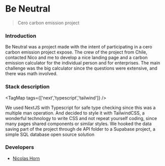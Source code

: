 # Be Neutral

> Cero carbon emission project

### Introduction

Be Neutral was a project made with the intent of participating in a cero carbon emission project expose. The crew of the project from Chile, contacted Nico and me to develop a nice landing page and a carbon emission calculator for the individual person and for enterprises. The main challenge was the big calculator since the questions were extensive, and there was math involved.

<MainImage slug="be-neutral" />

### Stack description

<TagMap tags={['next','typescript','tailwind']} />

We used NextJS with Typescript for safe type checking since this was a multiple man
operation. And decided to style it with TailwindCSS, a wonderful technology to write
CSS and not repeat yourself coding, since many pages shared components or similar
styles. We hooked the data saving part of the project through de API folder to a
Supabase project, a simple SQL database open source solution

<Images slug="be-neutral" />

### Developers

- [Nicolas Horn](https://nicohorn.com)
